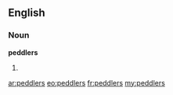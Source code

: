 ==English==

===Noun===
'''peddlers'''

# {{plural of|[[peddler]]}}

[[ar:peddlers]]
[[eo:peddlers]]
[[fr:peddlers]]
[[my:peddlers]]